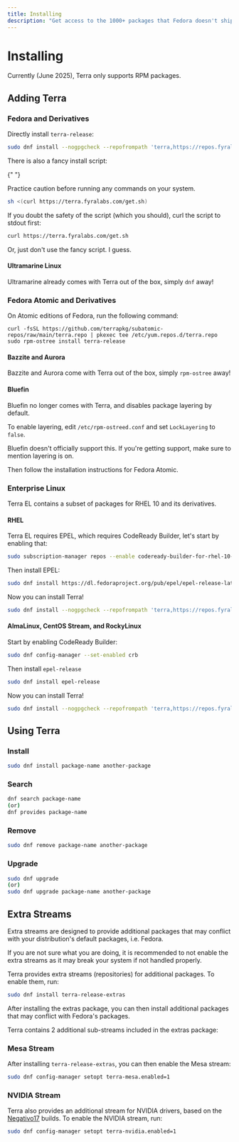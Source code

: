 ```yaml
---
title: Installing
description: "Get access to the 1000+ packages that Fedora doesn't ship."
---
```



# Installing

Currently (June 2025), Terra only supports RPM packages.

## Adding Terra

### Fedora and Derivatives

Directly install `terra-release`:

```sh
sudo dnf install --nogpgcheck --repofrompath 'terra,https://repos.fyralabs.com/terra$releasever' terra-release
```

<Callout type="info">
  There is also a fancy install script:

{" "}

<Callout type="warning">
  Practice caution before running any commands on your system.
</Callout>

```sh
sh <(curl https://terra.fyralabs.com/get.sh)
```

If you doubt the safety of the script (which you should), curl the script to stdout first:

```sh
curl https://terra.fyralabs.com/get.sh
```

Or, just don't use the fancy script. I guess.

</Callout>

#### Ultramarine Linux

Ultramarine already comes with Terra out of the box, simply `dnf` away!

### Fedora Atomic and Derivatives

On Atomic editions of Fedora, run the following command:

```
curl -fsSL https://github.com/terrapkg/subatomic-repos/raw/main/terra.repo | pkexec tee /etc/yum.repos.d/terra.repo
sudo rpm-ostree install terra-release
```

#### Bazzite and Aurora

Bazzite and Aurora come with Terra out of the box, simply `rpm-ostree` away!

#### Bluefin

Bluefin no longer comes with Terra, and disables package layering by default.

To enable layering, edit `/etc/rpm-ostreed.conf` and set `LockLayering` to `false`.

<Callout type="warning">
  Bluefin doesn't officially support this. If you're getting support, make sure
  to mention layering is on.
</Callout>

Then follow the installation instructions for Fedora Atomic.

### Enterprise Linux

Terra EL contains a subset of packages for RHEL 10 and its derivatives.

#### RHEL

Terra EL requires EPEL, which requires CodeReady Builder, let's start by enabling that:

```sh
sudo subscription-manager repos --enable codeready-builder-for-rhel-10-$(arch)-rpms
```

Then install EPEL:

```sh
sudo dnf install https://dl.fedoraproject.org/pub/epel/epel-release-latest-10.noarch.rpm
```

Now you can install Terra!

```sh
sudo dnf install --nogpgcheck --repofrompath 'terra,https://repos.fyralabs.com/terrael$releasever' terra-release
```

#### AlmaLinux, CentOS Stream, and RockyLinux

Start by enabling CodeReady Builder:

```sh
sudo dnf config-manager --set-enabled crb
```

Then install `epel-release`

```sh
sudo dnf install epel-release
```

Now you can install Terra!

```sh
sudo dnf install --nogpgcheck --repofrompath 'terra,https://repos.fyralabs.com/terrael$releasever' terra-release
```

## Using Terra

### Install

```sh
sudo dnf install package-name another-package
```

### Search

```sh
dnf search package-name
(or)
dnf provides package-name
```

### Remove

```sh
sudo dnf remove package-name another-package
```

### Upgrade

```sh
sudo dnf upgrade
(or)
sudo dnf upgrade package-name another-package
```

## Extra Streams

<Callout type="warning">
  Extra streams are designed to provide additional packages that may conflict with your distribution's default packages, i.e. Fedora.

If you are not sure what you are doing, it is recommended to not enable the extra streams as it may break your system if not handled properly.

</Callout>

Terra provides extra streams (repositories) for additional packages.
To enable them, run:

```sh
sudo dnf install terra-release-extras
```

After installing the extras package, you can then install additional packages that may conflict with Fedora's packages.

Terra contains 2 additional sub-streams included in the extras package:

### Mesa Stream

After installing `terra-release-extras`, you can then enable the Mesa stream:

```sh
sudo dnf config-manager setopt terra-mesa.enabled=1
```

### NVIDIA Stream

Terra also provides an additional stream for NVIDIA drivers, based on the [Negativo17](https://negativo17.org/) builds.
To enable the NVIDIA stream, run:

```sh
sudo dnf config-manager setopt terra-nvidia.enabled=1
```

